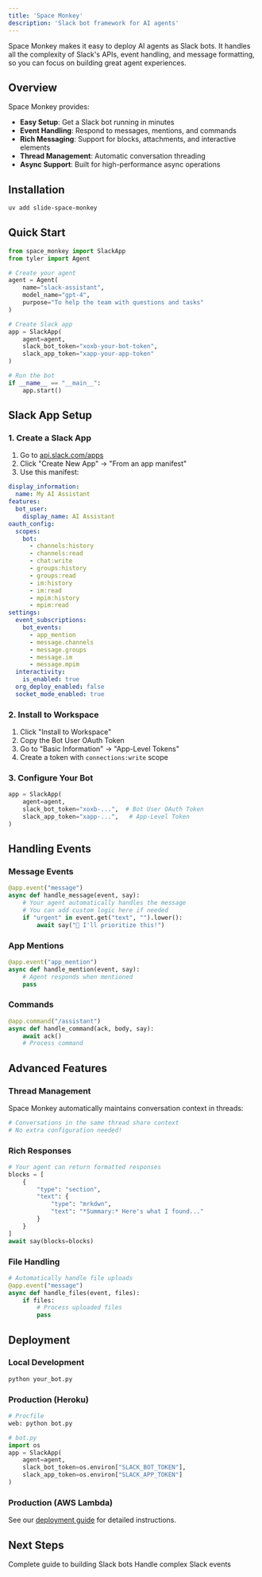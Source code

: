 ```yaml
---
title: 'Space Monkey'
description: 'Slack bot framework for AI agents'
---
```


Space Monkey makes it easy to deploy AI agents as Slack bots. It handles all the complexity of Slack's APIs, event handling, and message formatting, so you can focus on building great agent experiences.

## Overview

Space Monkey provides:
- **Easy Setup**: Get a Slack bot running in minutes
- **Event Handling**: Respond to messages, mentions, and commands
- **Rich Messaging**: Support for blocks, attachments, and interactive elements
- **Thread Management**: Automatic conversation threading
- **Async Support**: Built for high-performance async operations

## Installation

```bash
uv add slide-space-monkey
```

## Quick Start

```python
from space_monkey import SlackApp
from tyler import Agent

# Create your agent
agent = Agent(
    name="slack-assistant",
    model_name="gpt-4",
    purpose="To help the team with questions and tasks"
)

# Create Slack app
app = SlackApp(
    agent=agent,
    slack_bot_token="xoxb-your-bot-token",
    slack_app_token="xapp-your-app-token"
)

# Run the bot
if __name__ == "__main__":
    app.start()
```

## Slack App Setup

### 1. Create a Slack App

1. Go to [api.slack.com/apps](https://api.slack.com/apps)
2. Click "Create New App" → "From an app manifest"
3. Use this manifest:

```yaml
display_information:
  name: My AI Assistant
features:
  bot_user:
    display_name: AI Assistant
oauth_config:
  scopes:
    bot:
      - channels:history
      - channels:read
      - chat:write
      - groups:history
      - groups:read
      - im:history
      - im:read
      - mpim:history
      - mpim:read
settings:
  event_subscriptions:
    bot_events:
      - app_mention
      - message.channels
      - message.groups
      - message.im
      - message.mpim
  interactivity:
    is_enabled: true
  org_deploy_enabled: false
  socket_mode_enabled: true
```

### 2. Install to Workspace

1. Click "Install to Workspace"
2. Copy the Bot User OAuth Token
3. Go to "Basic Information" → "App-Level Tokens"
4. Create a token with `connections:write` scope

### 3. Configure Your Bot

```python
app = SlackApp(
    agent=agent,
    slack_bot_token="xoxb-...",  # Bot User OAuth Token
    slack_app_token="xapp-...",   # App-Level Token
)
```

## Handling Events

### Message Events

```python
@app.event("message")
async def handle_message(event, say):
    # Your agent automatically handles the message
    # You can add custom logic here if needed
    if "urgent" in event.get("text", "").lower():
        await say("🚨 I'll prioritize this!")
```

### App Mentions

```python
@app.event("app_mention")
async def handle_mention(event, say):
    # Agent responds when mentioned
    pass
```

### Commands

```python
@app.command("/assistant")
async def handle_command(ack, body, say):
    await ack()
    # Process command
```

## Advanced Features

### Thread Management

Space Monkey automatically maintains conversation context in threads:

```python
# Conversations in the same thread share context
# No extra configuration needed!
```

### Rich Responses

```python
# Your agent can return formatted responses
blocks = [
    {
        "type": "section",
        "text": {
            "type": "mrkdwn",
            "text": "*Summary:* Here's what I found..."
        }
    }
]
await say(blocks=blocks)
```

### File Handling

```python
# Automatically handle file uploads
@app.event("message")
async def handle_files(event, files):
    if files:
        # Process uploaded files
        pass
```

## Deployment

### Local Development

```bash
python your_bot.py
```

### Production (Heroku)

```python
# Procfile
web: python bot.py

# bot.py
import os
app = SlackApp(
    agent=agent,
    slack_bot_token=os.environ["SLACK_BOT_TOKEN"],
    slack_app_token=os.environ["SLACK_APP_TOKEN"]
)
```

### Production (AWS Lambda)

See our [deployment guide](/guides/slack-deployment) for detailed instructions.

## Next Steps

<CardGroup cols={2}>
  <Card
    title="Slack Bot Guide"
    icon="slack"
    href="/guides/slack-bot"
  >
    Complete guide to building Slack bots
  </Card>
  <Card
    title="Event Handling"
    icon="bolt"
    href="/guides/slack-events"
  >
    Handle complex Slack events
  </Card>
</CardGroup> 